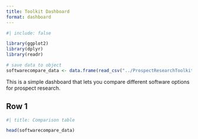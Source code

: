 ```yaml
---
title: Toolkit Dashboard
format: dashboard
---
```

```r
#| include: false

library(ggplot2)
library(dplyr)
library(readr)

```

```r
# save data to object
softwarecompare_data <- data.frame(read_csv("../ProspectResearchToolkit/data/software_compare.csv"))

```

This is a simple dashboard that lets you compare different software options for prospect research.

## Row 1

```r
#| title: Comparison table

head(softwarecompare_data)
```